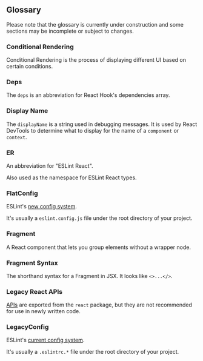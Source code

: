 
## Glossary

<Warning>
  Please note that the glossary is currently under construction and some
  sections may be incomplete or subject to changes.
</Warning>

### Conditional Rendering

Conditional Rendering is the process of displaying different UI based on certain conditions.

### Deps

The `deps` is an abbreviation for React Hook's dependencies array.

### Display Name

The `displayName` is a string used in debugging messages. It is used by React DevTools to determine what to display for the name of a `component` or `context`.

### ER

An abbreviation for "ESLint React".

Also used as the namespace for ESLint React types.

### FlatConfig

ESLint's [new config system](https://eslint.org/docs/latest/use/configure/configuration-files-new).

It's usually a `eslint.config.js` file under the root directory of your project.

### Fragment

A React component that lets you group elements without a wrapper node.

### Fragment Syntax

The shorthand syntax for a Fragment in JSX. It looks like `<>...</>`.

### Legacy React APIs

[APIs](https://react.dev/reference/react/legacy) are exported from the `react` package, but they are not recommended for use in newly written code.

### LegacyConfig

ESLint's [current config system](https://eslint.org/docs/latest/use/configure/configuration-files).

It's usually a `.eslintrc.*` file under the root directory of your project.

